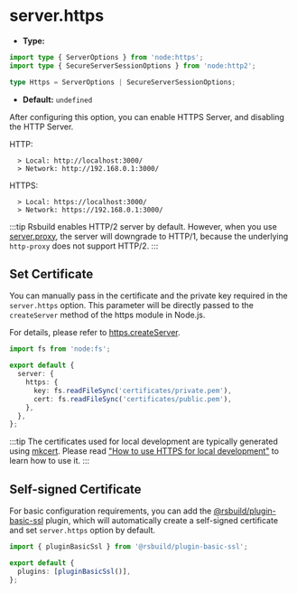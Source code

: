 # server.https

- **Type:**

```ts
import type { ServerOptions } from 'node:https';
import type { SecureServerSessionOptions } from 'node:http2';

type Https = ServerOptions | SecureServerSessionOptions;
```

- **Default:** `undefined`

After configuring this option, you can enable HTTPS Server, and disabling the HTTP Server.

HTTP:

```
  > Local: http://localhost:3000/
  > Network: http://192.168.0.1:3000/
```

HTTPS:

```
  > Local: https://localhost:3000/
  > Network: https://192.168.0.1:3000/
```

:::tip
Rsbuild enables HTTP/2 server by default. However, when you use [server.proxy](/config/server/proxy), the server will downgrade to HTTP/1, because the underlying `http-proxy` does not support HTTP/2.
:::

## Set Certificate

You can manually pass in the certificate and the private key required in the `server.https` option. This parameter will be directly passed to the `createServer` method of the https module in Node.js.

For details, please refer to [https.createServer](https://nodejs.org/api/https.html#https_https_createserver_options_requestlistener).

```ts
import fs from 'node:fs';

export default {
  server: {
    https: {
      key: fs.readFileSync('certificates/private.pem'),
      cert: fs.readFileSync('certificates/public.pem'),
    },
  },
};
```

:::tip
The certificates used for local development are typically generated using [mkcert](https://github.com/FiloSottile/mkcert). Please read ["How to use HTTPS for local development"](https://web.dev/articles/how-to-use-local-https?hl=en) to learn how to use it.
:::

## Self-signed Certificate

For basic configuration requirements, you can add the [@rsbuild/plugin-basic-ssl](https://github.com/rspack-contrib/rsbuild-plugin-basic-ssl) plugin, which will automatically create a self-signed certificate and set `server.https` option by default.

```ts
import { pluginBasicSsl } from '@rsbuild/plugin-basic-ssl';

export default {
  plugins: [pluginBasicSsl()],
};
```
